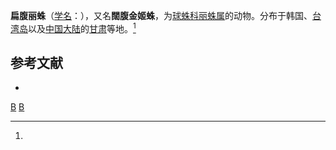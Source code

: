 {{Speciesbox
| taxon = Chrysso lativentris
| binomial_authority = (Yoshida, 1993)<ref name='id12995'>{{cite web| url =http://www.bioinfo.cn/db05/BjdwSpecies.php?action=view&id=12995| title =扁腹丽蛛| work =《中国动物物种编目数据库》| publisher =中国科学院微生物研究所| author =中国科学院动物研究所| accessdate =2009-04-28| deadurl =yes| archiveurl =https://web.archive.org/web/20160305051308/http://www.bioinfo.cn/db05/BjdwSpecies.php?action=view&id=12995| archivedate =2016-03-05}}</ref>
}}

'''扁腹丽蛛'''（[[学名|学名]]：{{lang|la|''Chrysso lativentris''}}），又名'''闊腹金姬蛛'''，为[[球蛛科|球蛛科]][[丽蛛属|丽蛛属]]的动物。分布于韩国、[[台湾岛|台湾岛]]以及[[中国大陆|中国大陆]]的[[甘肃|甘肃]]等地。<ref name='id12995'/>

== 参考文献 ==
{{reflist}}
* {{TaiBNET| zh=闊腹金姬蛛 | id=312652 | binomial=Chrysso lativentris | authority=Yoshida, 1993 | var= | accessdate=2013-01-24}}
{{taxonbar}}
[[Category:_1993年描述的动物|B]]
[[Category:丽蛛属|B]]